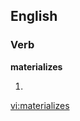 ==English==

===Verb===
'''materializes'''

# {{third-person singular of|[[materialize]]}}

[[vi:materializes]]